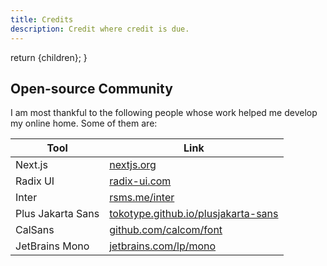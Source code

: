 ```yaml
---
title: Credits
description: Credit where credit is due.
---
```



  return <ContentLayout metadata={metadata}>{children}</ContentLayout>;
}

## Open-source Community

I am most thankful to the following people whose work helped me develop my online home. Some of them are:

| Tool              | Link                                                                               |
| ----------------- | ---------------------------------------------------------------------------------- |
| Next.js           | [nextjs.org](https://nextjs.org)                                                   |
| Radix UI          | [radix-ui.com](https://www.radix-ui.com)                                           |
| Inter             | [rsms.me/inter](https://rsms.me/inter)                                             |
| Plus Jakarta Sans | [tokotype.github.io/plusjakarta-sans](https://tokotype.github.io/plusjakarta-sans) |
| CalSans           | [github.com/calcom/font](https://github.com/calcom/font)                           |
| JetBrains Mono    | [jetbrains.com/lp/mono](https://www.jetbrains.com/lp/mono)                         |
